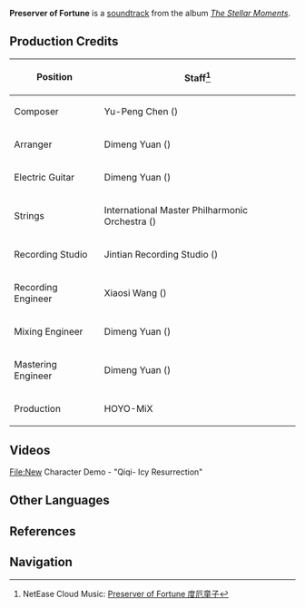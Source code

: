 {{Soundtrack Infobox
|title          =
|image          = The Stellar Moments.png
|album          = The Stellar Moments
|number         = 07
|featured       =
|featured2      =
|featured3      =
|featured_disc  =
|featured_disc2 =
|featured_disc3 =
|youtube_id     = zmS7kzSHuSE
|youtube_time   = 486
|spotify_id     = 6HJSW5k3K0liNzvkkcMv79
|played_in      = Character Demo
|during         = [https://youtu.be/_ndVJlqBYLY New Character Demo - "Qiqi: Icy Resurrection"]
|domain         =
|previous       = Sieh an, mein Sommernachtgarten!
|next           = Surge of Prophecies
}}
'''Preserver of Fortune''' is a [[soundtrack]] from the album ''[[The Stellar Moments]]''.

==Production Credits==
{| class="wikitable" style="text-align:left; height:0.5em"
! Position
! Staff<ref>NetEase Cloud Music: [https://music.163.com/#/song?id=1817406372 Preserver of Fortune 度厄童子]</ref>
|-
! Composer
| Yu-Peng Chen ({{Lang|zh=陈致逸|mini=1}})
|-
! Arranger
| Dimeng Yuan ({{Lang|zh=苑迪萌|mini=1}})
|-
! Electric Guitar
| Dimeng Yuan ({{Lang|zh=苑迪萌|mini=1}})
|-
! Strings
| International Master Philharmonic Orchestra ({{Lang|zh=国际首席爱乐乐团|mini=1}})
|-
! Recording Studio
| Jintian Recording Studio ({{Lang|zh=金田录音棚|mini=1}})
|-
! Recording Engineer
| Xiaosi Wang ({{Lang|zh=王小四|mini=1}})
|-
! Mixing Engineer
| Dimeng Yuan ({{Lang|zh=苑迪萌|mini=1}})
|-
! Mastering Engineer
| Dimeng Yuan ({{Lang|zh=苑迪萌|mini=1}})
|-
! Production
| HOYO-MiX
|}

==Videos==
<gallery hideaddbutton="true" captionalign="center">
File:New Character Demo - "Qiqi- Icy Resurrection"
</gallery>

==Other Languages==
{{Other Languages|default_hidden = 1
|en      = Preserver of Fortune
|zhs     = 度厄童子
|zhs_rm  = Dù'è Tóngzǐ
|zht     = 渡厄童子
|zht_rm  = Dù'è Tóngzǐ
|ja      = 度厄童子
|ja_rm   = Doaku Douji
|ko      = {{tt|도액|渡厄}} {{tt|동자|童子}}
|ko_rm   = Do'aek Dongja
}}

==References==
{{Reflist}}

==Navigation==
{{Soundtrack Navbox|The Stellar Moments}}
